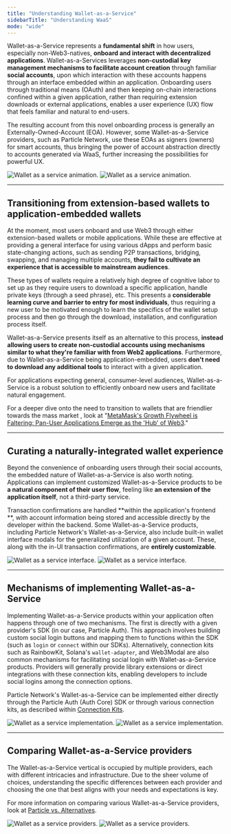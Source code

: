 ```yaml
---
title: "Understanding Wallet-as-a-Service"
sidebarTitle: "Understanding WaaS"
mode: "wide"
---
```


Wallet-as-a-Service represents a **fundamental shift** in how users, especially non-Web3-natives, **onboard and interact with decentralized applications**. Wallet-as-a-Services leverages **non-custodial key management mechanisms to facilitate account creation** through familiar **social accounts**, upon which interaction with these accounts happens through an interface embedded within an application. Onboarding users through traditional means (OAuth) and then keeping on-chain interactions confined within a given application, rather than requiring extension downloads or external applications, enables a user experience (UX) flow that feels familiar and natural to end-users.

The resulting account from this novel onboarding process is generally an Externally-Owned-Account (EOA). However, some Wallet-as-a-Service providers, such as Particle Network, use these EOAs as signers (owners) for smart accounts, thus bringing the power of account abstraction directly to accounts generated via WaaS, further increasing the possibilities for powerful UX.

<img
  className="block dark:hidden"
  src="/resources/quickstart/waas/images/waas.gif"
  alt="Wallet as a service animation."
/>
<img
  className="hidden dark:block"
  src="/resources/quickstart/waas/images/waas.gif"
  alt="Wallet as a service animation."
/>


***

## Transitioning from extension-based wallets to application-embedded wallets

At the moment, most users onboard and use Web3 through either extension-based wallets or mobile applications. While these are effective at providing a general interface for using various dApps and perform basic state-changing actions, such as sending P2P transactions, bridging, swapping, and managing multiple accounts, **they fail to cultivate an experience that is accessible to mainstream audiences**.

These types of wallets require a relatively high degree of cognitive labor to set up as they require users to download a specific application, handle private keys (through a seed phrase), etc. This presents a **considerable learning curve and barrier to entry for most individuals**, thus requiring a new user to be motivated enough to learn the specifics of the wallet setup process and then go through the download, installation, and configuration process itself.

Wallet-as-a-Service presents itself as an alternative to this process, **instead allowing users to create non-custodial accounts using mechanisms similar to what they're familiar with from Web2 applications**. Furthermore, due to Wallet-as-a-Service being application-embedded, users **don't need to download any additional tools** to interact with a given application.

For applications expecting general, consumer-level audiences, Wallet-as-a-Service is a robust solution to efficiently onboard new users and facilitate natural engagement.

<Tip>For a deeper dive onto the need to transition to wallets that are friendlier towards the mass market , look at "[MetaMask's Growth Flywheel is Faltering: Pan-User Applications Emerge as the 'Hub' of Web3](https://blog.particle.network/metamasks-growth-flywheel-is-faltering-pan-user-applications-emerge-as-the-hub-of-web3)."</Tip>

***

## Curating a naturally-integrated wallet experience

Beyond the convenience of onboarding users through their social accounts, the embedded nature of Wallet-as-a-Service is also worth noting. Applications can implement customized Wallet-as-a-Service products to be **a natural component of their user flow**, feeling like **an extension of the application itself**, not a third-party service.

Transaction confirmations are handled **within the application's frontend **, with account information being stored and accessible directly by the developer within the backend. Some Wallet-as-a-Service products, including Particle Network's Wallet-as-a-Service, also include built-in wallet interface modals for the generalized utilization of a given account. These, along with the in-UI transaction confirmations, are **entirely customizable**.

<img
  className="block dark:hidden"
  src="/resources/quickstart/waas/images/walletinterface.png"
  alt="Wallet as a service interface."
/>
<img
  className="hidden dark:block"
  src="/resources/quickstart/waas/images/walletinterface.png"
  alt="Wallet as a service interface."
/>

***

## Mechanisms of implementing Wallet-as-a-Service

Implementing Wallet-as-a-Service products within your application often happens through one of two mechanisms. The first is directly with a given provider's SDK (in our case, Particle Auth). This approach involves building custom social login buttons and mapping them to functions within the SDK (such as `login` or `connect` within our SDKs). Alternatively, connection kits such as RainbowKit, Solana's `wallet-adapter`, and Web3Modal are also common mechanisms for facilitating social login with Wallet-as-a-Service products. Providers will generally provide library extensions or direct integrations with these connection kits, enabling developers to include social logins among the connection options.

Particle Network's Wallet-as-a-Service can be implemented either directly through the Particle Auth (Auth Core) SDK or through various connection kits, as described within [Connection Kits](doc:connection-kits).

<img
  className="block dark:hidden"
  src="/resources/quickstart/waas/images/implementing.png"
  alt="Wallet as a service implementation."
/>
<img
  className="hidden dark:block"
  src="/resources/quickstart/waas/images/implementing.png"
  alt="Wallet as a service implementation."
/>

***

## Comparing Wallet-as-a-Service providers

The Wallet-as-a-Service vertical is occupied by multiple providers, each with different intricacies and infrastructure. Due to the sheer volume of choices, understanding the specific differences between each provider and choosing the one that best aligns with your needs and expectations is key.

For more information on comparing various Wallet-as-a-Service providers, look at [Particle vs. Alternatives](doc:particle-vs-alternatives).

<img
  className="block dark:hidden"
  src="/resources/quickstart/waas/images/providers.gif"
  alt="Wallet as a service providers."
/>
<img
  className="hidden dark:block"
  src="/resources/quickstart/waas/images/providers.gif"
  alt="Wallet as a service providers."
/>
